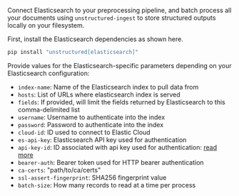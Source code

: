 Connect Elasticsearch to your preprocessing pipeline, and batch process all your documents using `unstructured-ingest` to store structured outputs locally on your filesystem.

First, install the Elasticsearch dependencies as shown here.

```bash
pip install "unstructured[elasticsearch]"
```

Provide values for the Elasticsearch-specific parameters depending on your Elasticsearch configuration:
* `index-name`: Name of the Elasticsearch index to pull data from
* `hosts`: List of URLs where elasticsearch index is served
* `fields`: If provided, will limit the fields returned by Elasticsearch to this comma-delimited list
* `username`: Username to authenticate into the index
* `password`: Password to authenticate into the index
* `cloud-id`: ID used to connect to Elastic Cloud
* `es-api-key`: Elasticsearch API key used for authentication
* `api-key-id`: ID associated with api key used for authentication: [read more](https://www.elastic.co/guide/en/elasticsearch/reference/current/security-api-create-api-key.html)
* `bearer-auth`: Bearer token used for HTTP bearer authentication
* `ca-certs`: "path/to/ca/certs"
* `ssl-assert-fingerprint`: SHA256 fingerprint value
* `batch-size`: How many records to read at a time per process

